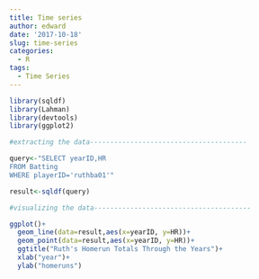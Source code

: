 ```yaml
---
title: Time series
author: edward
date: '2017-10-18'
slug: time-series
categories:
  - R
tags:
  - Time Series
---
```


```r
library(sqldf)
library(Lahman)
library(devtools)
library(ggplot2)
```

```r
#extracting the data---------------------------------------

query<-"SELECT yearID,HR
FROM Batting
WHERE playerID='ruthba01'"

result<-sqldf(query)

#visualizing the data---------------------------------------

ggplot()+
  geom_line(data=result,aes(x=yearID, y=HR))+
  geom_point(data=result,aes(x=yearID, y=HR))+
  ggtitle("Ruth's Homerun Totals Through the Years")+
  xlab("year")+
  ylab("homeruns")
```

